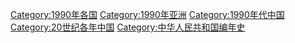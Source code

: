 {{portal|中华人民共和国}}
{{Commonscat|1990 in China}}
{{Year by category
|m=1
|c=9
|d=9
|y=0
|cat=中国
|sortkey=中国
|parent=20世纪各年中国
|subcat=1990年代中国
}}

{{Catmore}}
[[Category:1990年各国|Category:1990年各国]]
[[Category:1990年亚洲|Category:1990年亚洲]]
[[Category:1990年代中国|Category:1990年代中国]]
[[Category:20世纪各年中国|Category:20世纪各年中国]]
[[Category:中华人民共和国编年史‎|Category:中华人民共和国编年史‎]]